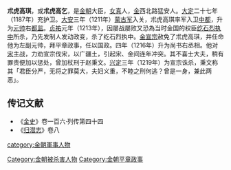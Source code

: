 '''朮虎高琪'''{{BD|||1219年||}}，或'''朮虎高乞'''，是[[金朝|金朝]]大臣，[[女真|女真]]人，[[金|金]]西北路猛安人。[[大定_(金朝)|大定]]二十七年（1187年）充护卫。[[大安_(金朝)|大安]]三年（1211年）[[蒙古帝国|蒙古军]]入关，朮虎高琪率军入卫[[中都|中都]]，升为[[元帅|元帅]]右[[都监|都监]]。[[贞祐|贞祐]]元年（1213年），因屡战屡败又恐為当时金国的权臣[[纥石烈执中|纥石烈执中]]所杀，乃先发制人发动政变，杀了纥石烈执中。[[金宣宗|金宣宗]]赦免了朮虎高琪，并任命他为左副元帅，拜平章政事，任以国政。四年（1216年）升为尚书右丞相。他对[[宋|宋]]主战，力劝宣宗伐宋，以广疆土，引起宋、金间连年冲突。其不喜士大夫，稍有罪责便加以惩处，曾加杖刑于赵秉文。[[兴定|兴定]]三年（1219年）为宣宗诛杀，秉文称其「君臣分严，无将之罪莫大，夫妇义重，不睦之刑何逃？曾是一身，兼此两恶」。

==传记文献==
*《[[金史|金史]]》卷一百六·列传第四十四
*《[[归潜志|归潜志]]》卷八
[[category:金朝軍事人物|category:金朝軍事人物]]
[[Category:金朝被杀害人物|Category:金朝被杀害人物]]
[[Category:金朝平章政事|Category:金朝平章政事]]
